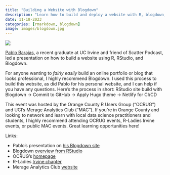 ```yaml
---
title: "Building a Website with Blogdown"
description: "Learn how to build and deploy a website with R, blogdown, GitHub, Hugo, and Netlify."
date: 11-18-2023
categories: [rmarkdown, blogdown]
image: images/blogdown.jpg
---
```


![](./images/blogdown.jpg)

[Pablo Barajas](https://www.linkedin.com/in/pabloibarajas/), a recent graduate at UC Irvine and friend of Scatter Podcast, led a presentation on how to build a website using R, RStudio, and Blogdown.

For anyone wanting to _fairly easily_ build an online portfolio or blog that looks professional, I highly recommend Blogdown. I used this process to build this website, as did Pablo for his personal website, and I can help if you have any questions. Here's the process in short: RStudio site build with Blogdown -> Commit to GitHub -> Apply Hugo theme -> Netlify for CI/CD

This event was hosted by the Orange County R Users Group ("OCRUG") and UCI's Merage Analytics Club ("MAC"). If you're in Orange County and looking to network and learn with local data science practitioners and students, I highly recommend attending OCRUG events, R-Ladies Irvine events, or public MAC events. Great learning opportunities here!


Links:

* Pablo's presentation on [his Blogdown site](https://pbarajas.rbind.io/posts/website-tutorial/)
* Blogdown [overview from RStudio](https://blog.rstudio.com/2017/09/11/announcing-blogdown/)
* OCRUG's [homepage](https://ocrug.org)
* R-Ladies [Irvine chapter](https://www.rladiesirvine.org)
* Merage Analytics Club [website](https://sites.uci.edu/merageaa/)